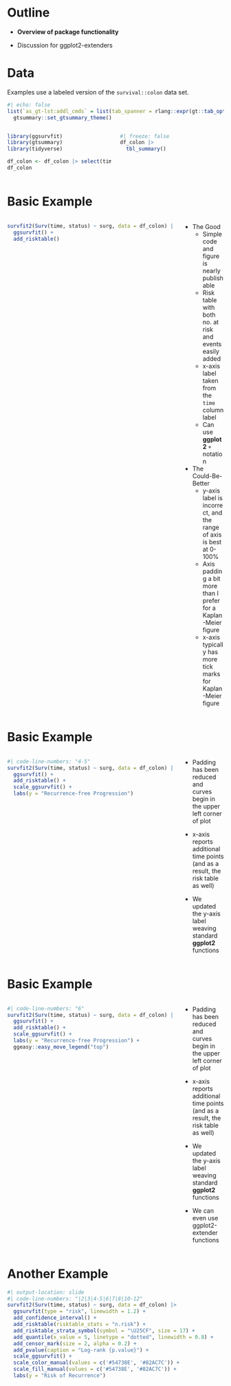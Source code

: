 # Outline

::: {.larger2}

* **Overview of package functionality**

* Discussion for ggplot2-extenders 

:::

# Data

Examples use a labeled version of the `survival::colon` data set.

```r
#| echo: false
list(`as_gt-lst:addl_cmds` = list(tab_spanner = rlang::expr(gt::tab_options(table.font.size = 22)))) |> 
  gtsummary::set_gtsummary_theme()
```

::: columns
::: {.column width="50%"}
```r
library(ggsurvfit)
library(gtsummary)
library(tidyverse)

df_colon <- df_colon |> select(time, status, surg)
df_colon
```
:::

::: {.column width="50%"}
```r
#| freeze: false
df_colon |> 
  tbl_summary()
```
:::
:::

# Basic Example

::: columns
::: {.column width="80%"}

```r
survfit2(Surv(time, status) ~ surg, data = df_colon) |> 
  ggsurvfit() +
  add_risktable()
```

:::
::: {.column width="20%"}
::: {.smaller}
::: {.incremental}

* The Good
  - Simple code and figure is nearly publishable
  - Risk table with both no. at risk and events easily added
  - x-axis label taken from the `time` column label
  - Can use **ggplot2** `+` notation

  
* The Could-Be-Better
  - y-axis label is incorrect, and the range of axis is best at 0-100%
  - Axis padding a bit more than I prefer for a Kaplan-Meier figure
  - x-axis typically has more tick marks for Kaplan-Meier figure

:::
:::
:::
:::

# Basic Example

::: columns
::: {.column width="80%"}
```r
#| code-line-numbers: "4-5"
survfit2(Surv(time, status) ~ surg, data = df_colon) |> 
  ggsurvfit() +
  add_risktable() +
  scale_ggsurvfit() +
  labs(y = "Recurrence-free Progression")
```

:::
::: {.column width="20%"}
::: {.smaller}
::: {.incremental}

* Padding has been reduced and curves begin in the upper left corner of plot

* x-axis reports additional time points (and as a result, the risk table as well)

* We updated the y-axis label weaving standard **ggplot2** functions

:::
:::
:::
:::


# Basic Example

::: columns
::: {.column width="80%"}
```r
#| code-line-numbers: "6"
survfit2(Surv(time, status) ~ surg, data = df_colon) |> 
  ggsurvfit() +
  add_risktable() +
  scale_ggsurvfit() +
  labs(y = "Recurrence-free Progression") +
  ggeasy::easy_move_legend("top")
```

:::
::: {.column width="20%"}
::: {.smaller}

* Padding has been reduced and curves begin in the upper left corner of plot

* x-axis reports additional time points (and as a result, the risk table as well)

* We updated the y-axis label weaving standard **ggplot2** functions

* We can even use ggplot2-extender functions

:::
:::
:::


# Another Example

```r
#| output-location: slide
#| code-line-numbers: "|2|3|4-5|6|7|8|10-12"
survfit2(Surv(time, status) ~ surg, data = df_colon) |>
  ggsurvfit(type = "risk", linewidth = 1.2) +
  add_confidence_interval() +
  add_risktable(risktable_stats = "n.risk") +
  add_risktable_strata_symbol(symbol = "\U25CF", size = 17) +
  add_quantile(x_value = 5, linetype = "dotted", linewidth = 0.8) +
  add_censor_mark(size = 2, alpha = 0.2) +
  add_pvalue(caption = "Log-rank {p.value}") +
  scale_ggsurvfit() +
  scale_color_manual(values = c('#54738E', '#82AC7C')) +
  scale_fill_manual(values = c('#54738E', '#82AC7C')) +
  labs(y = "Risk of Recurrence")
```



